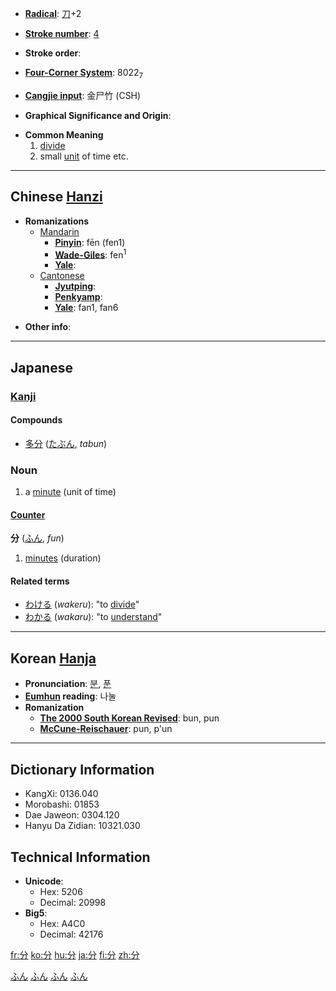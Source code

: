 * '''[[Wiktionary:Chinese radical index| Radical]]''': [[Wiktionary:Chinese radical index 刀|刀]]+2

* '''[[Wiktionary:Chinese total strokes index|Stroke number]]''': [[Wiktionary:Chinese total strokes index 4|4]]

* '''Stroke order''': 

* '''[[Wiktionary:Chinese four corner index|Four-Corner System]]''': 8022<sub>7</sub>

* '''[[Wiktionary:Chinese Cangjie index|Cangjie input]]''': 金尸竹 (CSH)

* '''Graphical Significance and Origin''': 

* '''Common Meaning'''
*#[[divide]]
*# small [[unit]] of time etc.

----

== Chinese [[Hanzi]] ==

* '''Romanizations'''
** [[Mandarin]]
*** '''[[Pinyin]]''': fēn (fen1)
*** '''[[Wade-Giles]]''': fen<sup>1</sup>
*** '''[[Yale]]''': 
**[[Cantonese]]
***'''[[Jyutping]]''':
***'''[[Penkyamp]]''': 
***'''[[Yale]]''': fan1, fan6

* '''Other info''': 

----

== Japanese ==
[[Category:1000_Japanese_basic_words|ふん]]
[[Category:Japanese language|ふん]]
=== [[Kanji]] ===
{{kanji|on readings=[[ぶん]] (''bun''), [[ふん]] (''fun''), [[ぶ]] (''bu'')
|kun readings=[[わける]] (''wakeru''), [[わかる]] (''wakaru''), [[わかれる]] (''wakareru'')}}

====Compounds====
*[[多分]] ([[たぶん]], ''tabun'')

===Noun===
{{janoun|ふん|fun}}

# a [[minute]] (unit of time)

====[[助数詞|Counter]]====
'''分''' ([[ふん]], ''fun'')

# [[minute]]s (duration)

====Related terms====
* [[わける]] (''wakeru''): "to [[divide]]"
* [[わかる]] (''wakaru''): "to [[understand]]"

[[Category:Japanese counters|ふん]]
[[Category:ja:Time|ふん]]
----

== Korean [[Hanja]] ==

* '''Pronunciation''': [[분]], [[푼]]
* '''[[Eumhun]] reading''': 나눌
* '''Romanization'''
** '''[[The 2000 South Korean Revised Romanization|The 2000 South Korean Revised]]''': bun, pun
** '''[[McCune-Reischauer]]''': pun, p'un

----

== Dictionary Information ==

* KangXi: 0136.040
* Morobashi: 01853
* Dae Jaweon: 0304.120
* Hanyu Da Zidian: 10321.030

== Technical Information ==

* '''Unicode''':
** Hex: 5206
** Decimal: 20998
* '''Big5''':
** Hex: A4C0
** Decimal: 42176

[[fr:分]]
[[ko:分]]
[[hu:分]]
[[ja:分]]
[[fi:分]]
[[zh:分]]